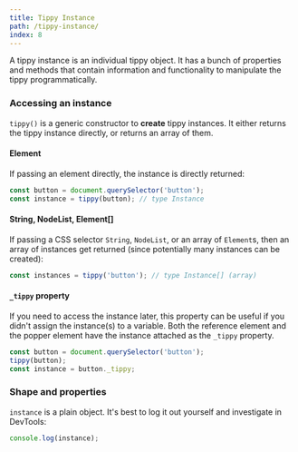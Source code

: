 ```yaml
---
title: Tippy Instance
path: /tippy-instance/
index: 8
---
```


A tippy instance is an individual tippy object. It has a bunch of properties and
methods that contain information and functionality to manipulate the tippy
programmatically.

### Accessing an instance

`tippy()` is a generic constructor to **create** tippy instances. It either
returns the tippy instance directly, or returns an array of them.

#### Element

If passing an element directly, the instance is directly returned:

```js
const button = document.querySelector('button');
const instance = tippy(button); // type Instance
```

#### String, NodeList, Element[]

If passing a CSS selector `String`, `NodeList`, or an array of `Element`s, then
an array of instances get returned (since potentially many instances can be
created):

```js
const instances = tippy('button'); // type Instance[] (array)
```

#### `_tippy` property

If you need to access the instance later, this property can be useful if you
didn't assign the instance(s) to a variable. Both the reference element and the
popper element have the instance attached as the `_tippy` property.

```js
const button = document.querySelector('button');
tippy(button);
const instance = button._tippy;
```

### Shape and properties

`instance` is a plain object. It's best to log it out yourself and investigate
in DevTools:

```js
console.log(instance);
```
